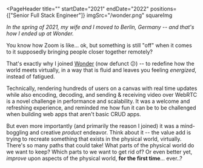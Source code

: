 
<PageHeader
  title=""
  startDate="2021"
  endDate="2022"
  positions={["Senior Full Stack Engineer"]}
  imgSrc="/wonder.png"
  squareImg
>
  <p>
    <em>
      In the spring of 2021, my wife and I moved to Berlin, Germany -- and
      that's how I ended up at Wonder.
    </em>
  </p>
</PageHeader>

You know how Zoom is like... ok, but something is still "off" when it comes to it supposedly bringing people closer together remotely?

That's exactly why I joined [Wonder](https://wonder.me) (now defunct 😕) -- to redefine how the world meets virtually, in a way that is fluid and leaves you feeling _energized_, instead of fatigued.

Technically, rendering hundreds of users on a canvas with real time updates while also encoding, decoding, and sending & receiving video over WebRTC is a novel challenge in performance and scalability. It was a welcome and refreshing experience, and reminded me how fun it can be to be challenged when building web apps that aren't basic CRUD apps.

But even more importantly (and primarily the reason I joined) it was a mind-boggling and creative _product_ endeavor. Think about it -- the value add is trying to recreate something that exists in the physical world, virtually. There's so many paths that could take! What parts of the physical world do we want to keep? Which parts to we want to get rid of? Or even better yet, _improve_ upon aspects of the physical world, **for the first time**... ever..?
